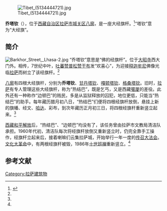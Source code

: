 [[File:Tibet_(5134444721).jpg|thumb]]

'''乔塔钦'''（{{bo|z=ཆོས་དར་ཤིང་}}），位于[[西藏自治区|西藏自治区]][[拉萨市|拉萨市]][[城关区_(拉萨市)|城关区]][[八廓|八廓]]，是一座大经旗杆。<ref name=liao>{{Cite web |url=http://www.tibetbook.com.cn/book_szyds.asp?readid=477 |title=神·佛·地祗之   八廓街四根巨型经旗杆，载 廖东凡，雪域西藏风情录，五洲传播出版社，1998年 |accessdate=2013-08-14 |archive-date=2007-03-02 |archive-url=https://web.archive.org/web/20070302051017/http://www.tibetbook.com.cn/book_szyds.asp?readid=477 |dead-url=yes }}</ref>“塔钦”意为“大经旗”。

==简介==
[[File:Barkhor_Street,_Lhasa-2.jpg|thumb]]
“乔塔钦”意思是“佛的经旗杆”。位于[[大昭寺|大昭寺]]西大门外。相传，7世纪中叶，[[吐蕃|吐蕃]][[赞普|赞普]][[松赞干布|松赞干布]]发“欢喜心”，为迎接[[释迦牟尼|释迦牟尼]]佛像光临[[拉萨|拉萨]]而树立了该经旗杆。<ref name=liao/>

[[八廓|八廓]]有四根大经旗杆，分别为'''乔塔钦'''、[[甘丹塔钦|甘丹塔钦]]、[[嘎顿塔钦|嘎顿塔钦]]、[[格桑塔钦|格桑塔钦]]。旧时，[[拉萨|拉萨]]有专人管理这些大经旗杆，称为“热结巴”，既是乞丐，又是西藏[[噶厦|噶厦]]的差役。此外还有一种称作“边顿巴”的贱民，多是从监狱释放的囚犯，地位更低，只能当“热结巴”的助手。每年藏历腊月初八日，“热结巴”们便将四根经旗杆放倒，悬挂上新的旗幡、经文、[[哈达|哈达]]、彩布，到次年藏历正月初三日，将四根经旗杆重新竖立起来。<ref name=liao/>

[[西藏和平解放|西藏和平解放]]后，“热结巴”、“边顿巴”均没有了，该任务曾由拉萨市文教局清洁队承担。1960年代初，清洁队每次将经旗杆放倒又重新竖立时，仍完全靠手工操作，经旗杆立起来后，接着喇嘛们云集拉萨城，开始举行一年一度的[[传召大法会|传召大法会]]。[[文化大革命|文化大革命]]中，有两根经旗杆被毁，1986年[[十世班禅|十世班禅]]重新竖立。<ref name=liao/>

==参考文献==
{{reflist}}

{{拉萨地标}}
[[Category:拉萨建筑物|Category:拉萨建筑物]]